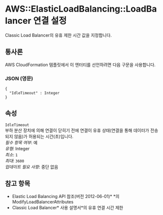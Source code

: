 # AWS::ElasticLoadBalancing::LoadBalancer 연결 설정

Classic Load Balancer의 유휴 제한 시간 값을 지정합니다.

## 통사론

AWS CloudFormation 템플릿에서 이 엔터티를 선언하려면 다음 구문을 사용합니다.

### JSON (영문)

```
{
  "IdleTimeout" : Integer
}
```

## 속성

`IdleTimeout`  
부하 분산 장치에 의해 연결이 닫히기 전에 연결이 유휴 상태(연결을 통해 데이터가 전송되지 않음)가 허용되는 시간(초)입니다.  
_필수 항목 여부_: 예  
_유형_: Integer  
_최소_: `1`  
_최대_: `3600`  
_업데이트 필요 사항_: 중단 없음

## 참고 항목

- Elastic Load Balancing API 참조(버전 2012-06-01)\* \*의 ModifyLoadBalancerAttributes
- Classic Load Balancer* 사용 설명서*의 유휴 연결 시간 제한
